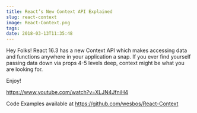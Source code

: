 ```yaml
---
title: React’s New Context API Explained
slug: react-context
image: React-Context.png
tags: 
date: 2018-03-13T11:35:48
---
```


Hey Folks! React 16.3 has a new Context API which makes accessing data and functions anywhere in your application a snap. If you ever find yourself passing data down via props 4-5 levels deep, context might be what you are looking for.

Enjoy!

https://www.youtube.com/watch?v=XLJN4JfniH4

Code Examples available at https://github.com/wesbos/React-Context